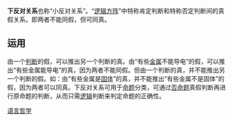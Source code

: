 '''下反对关系'''也称“小反对关系”。“[[逻辑方阵|逻辑方阵]]”中特称肯定判断和特称否定判断间的真假关系。即两者不能同假，但可同真。
== 运用 ==
由一个[[判断|判断]]的假，可以推出另一个判断的真。由“有些[[金属|金属]]不能导电”的假，可以推出“有些金属能导电”的真，因为两者不能同假。但由一个判断的真，并不能推出另一个判断的假。如：由“有些金属是[[固体|固体]]”的真，并不能推出“有些金属不是固体”的假，因为两者可以同真。下反对关系可用于[[命题|命题]]分类，可通过[[否命题|否命题]]真假判断再进行原命题的判断，从而只需[[逻辑|逻辑]]判断来判定命题的正确性。
{{Logic-stub}}
[[Category:逻辑|语言哲学]]